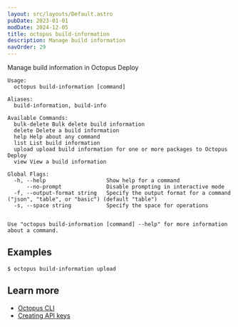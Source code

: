 ```yaml
---
layout: src/layouts/Default.astro
pubDate: 2023-01-01
modDate: 2024-12-05
title: octopus build-information
description: Manage build information
navOrder: 29
---
```


Manage build information in Octopus Deploy

```
Usage:
  octopus build-information [command]

Aliases:
  build-information, build-info

Available Commands:
  bulk-delete Bulk delete build information
  delete Delete a build information
  help Help about any command
  list List build information
  upload upload build information for one or more packages to Octopus Deploy
  view View a build information

Global Flags:
  -h, --help                   Show help for a command
      --no-prompt              Disable prompting in interactive mode
  -f, --output-format string   Specify the output format for a command ("json", "table", or "basic") (default "table")
  -s, --space string           Specify the space for operations


Use "octopus build-information [command] --help" for more information about a command.
```

## Examples

<SamplesInstance />

```
$ octopus build-information upload

```

## Learn more

- [Octopus CLI](/docs/octopus-rest-api/cli)
- [Creating API keys](/docs/octopus-rest-api/how-to-create-an-api-key)